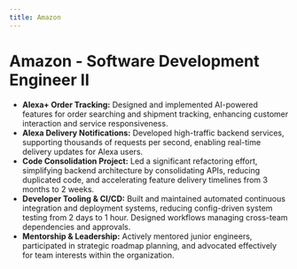 ```yaml
---
title: Amazon
---
```


# Amazon - Software Development Engineer II

- **Alexa+ Order Tracking:** Designed and implemented AI-powered features for order searching and shipment tracking, enhancing customer interaction and service responsiveness.
- **Alexa Delivery Notifications:** Developed high-traffic backend services, supporting thousands of requests per second, enabling real-time delivery updates for Alexa users.
- **Code Consolidation Project:** Led a significant refactoring effort, simplifying backend architecture by consolidating APIs, reducing duplicated code, and accelerating feature delivery timelines from 3 months to 2 weeks.
- **Developer Tooling & CI/CD:** Built and maintained automated continuous integration and deployment systems, reducing config-driven system testing from 2 days to 1 hour. Designed workflows managing cross-team dependencies and approvals.
- **Mentorship & Leadership:** Actively mentored junior engineers, participated in strategic roadmap planning, and advocated effectively for team interests within the organization.